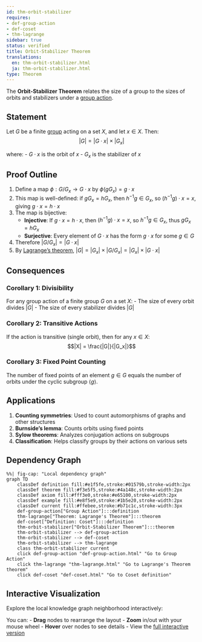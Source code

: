 ```yaml
---
id: thm-orbit-stabilizer
requires:
- def-group-action
- def-coset
- thm-lagrange
sidebar: true
status: verified
title: Orbit-Stabilizer Theorem
translations:
  en: thm-orbit-stabilizer.html
  ja: thm-orbit-stabilizer.html
type: Theorem
---
```


The **Orbit-Stabilizer Theorem** relates the size of a group to the sizes of orbits and stabilizers under a [group action](def-group-action.qmd).

## Statement

Let $G$ be a finite [group](def-group.qmd) acting on a set $X$, and let $x \in X$. Then:
$$|G| = |G \cdot x| \times |G_x|$$

where:
- $G \cdot x$ is the orbit of $x$
- $G_x$ is the stabilizer of $x$

## Proof Outline

1. Define a map $\phi: G/G_x \to G \cdot x$ by $\phi(gG_x) = g \cdot x$
2. This map is well-defined: if $gG_x = hG_x$, then $h^{-1}g \in G_x$, so $(h^{-1}g) \cdot x = x$, giving $g \cdot x = h \cdot x$
3. The map is bijective:
   - **Injective**: If $g \cdot x = h \cdot x$, then $(h^{-1}g) \cdot x = x$, so $h^{-1}g \in G_x$, thus $gG_x = hG_x$
   - **Surjective**: Every element of $G \cdot x$ has the form $g \cdot x$ for some $g \in G$
4. Therefore $|G/G_x| = |G \cdot x|$
5. By [Lagrange's theorem](thm-lagrange.qmd), $|G| = |G_x| \times |G/G_x| = |G_x| \times |G \cdot x|$

## Consequences

### Corollary 1: Divisibility
For any group action of a finite group $G$ on a set $X$:
- The size of every orbit divides $|G|$
- The size of every stabilizer divides $|G|$

### Corollary 2: Transitive Actions
If the action is transitive (single orbit), then for any $x \in X$:
$$|X| = \frac{|G|}{|G_x|}$$

### Corollary 3: Fixed Point Counting
The number of fixed points of an element $g \in G$ equals the number of orbits under the cyclic subgroup $\langle g \rangle$.

## Applications

1. **Counting symmetries**: Used to count automorphisms of graphs and other structures
2. **Burnside's lemma**: Counts orbits using fixed points
3. **Sylow theorems**: Analyzes conjugation actions on subgroups
4. **Classification**: Helps classify groups by their actions on various sets

## Dependency Graph

```mermaid
%%| fig-cap: "Local dependency graph"
graph TD
    classDef definition fill:#e1f5fe,stroke:#01579b,stroke-width:2px
    classDef theorem fill:#f3e5f5,stroke:#4a148c,stroke-width:2px
    classDef axiom fill:#fff3e0,stroke:#e65100,stroke-width:2px
    classDef example fill:#e8f5e9,stroke:#1b5e20,stroke-width:2px
    classDef current fill:#ffebee,stroke:#b71c1c,stroke-width:3px
    def-group-action["Group Action"]:::definition
    thm-lagrange["Theorem: Lagrange's Theorem"]:::theorem
    def-coset["Definition: Coset"]:::definition
    thm-orbit-stabilizer["Orbit-Stabilizer Theorem"]:::theorem
    thm-orbit-stabilizer --> def-group-action
    thm-orbit-stabilizer --> def-coset
    thm-orbit-stabilizer --> thm-lagrange
    class thm-orbit-stabilizer current
    click def-group-action "def-group-action.html" "Go to Group Action"
    click thm-lagrange "thm-lagrange.html" "Go to Lagrange's Theorem theorem"
    click def-coset "def-coset.html" "Go to Coset definition"
```

## Interactive Visualization

Explore the local knowledge graph neighborhood interactively:

::: {.graph-viz data-id="thm-orbit-stabilizer" data-width="700" data-height="500"}
:::

You can:
- **Drag** nodes to rearrange the layout
- **Zoom** in/out with your mouse wheel
- **Hover** over nodes to see details
- View the [full interactive version](../../output/interactive/thm-orbit-stabilizer.html){target="_blank"}
